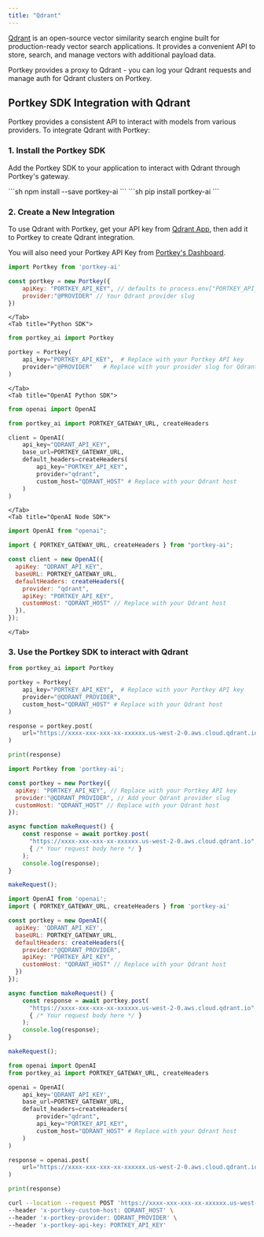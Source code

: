 ```yaml
---
title: "Qdrant"
---
```


[Qdrant](https://qdrant.tech/) is an open-source vector similarity search engine built for production-ready vector search applications.
It provides a convenient API to store, search, and manage vectors with additional payload data.

Portkey provides a proxy to Qdrant - you can log your Qdrant requests and manage auth for Qdrant clusters on Portkey.

## Portkey SDK Integration with Qdrant

Portkey provides a consistent API to interact with models from various providers. To integrate Qdrant with Portkey:

### 1\. Install the Portkey SDK

Add the Portkey SDK to your application to interact with Qdrant through Portkey's gateway.

<Tabs>
    <Tab title="NodeJS">
        ```sh
        npm install --save portkey-ai
        ```
    </Tab>
    <Tab title="Python">
        ```sh
        pip install portkey-ai
        ```
    </Tab>
</Tabs>

### 2\. Create a New Integration

To use Qdrant with Portkey, get your API key from [Qdrant App](https://cloud.qdrant.io/), then add it to Portkey to create Qdrant integration.

You will also need your Portkey API Key from [Portkey's Dashboard](https://app.portkey.ai).

<Tabs>
    <Tab title="NodeJS SDK">

```js
import Portkey from 'portkey-ai'

const portkey = new Portkey({
    apiKey: "PORTKEY_API_KEY", // defaults to process.env["PORTKEY_API_KEY"]
    provider:"@PROVIDER" // Your Qdrant provider slug
})
```
    </Tab>
    <Tab title="Python SDK">
```python
from portkey_ai import Portkey

portkey = Portkey(
    api_key="PORTKEY_API_KEY",  # Replace with your Portkey API key
    provider="@PROVIDER"   # Replace with your provider slug for Qdrant
)
```
    </Tab>
    <Tab title="OpenAI Python SDK">
```python
from openai import OpenAI

from portkey_ai import PORTKEY_GATEWAY_URL, createHeaders

client = OpenAI(
    api_key="QDRANT_API_KEY",
    base_url=PORTKEY_GATEWAY_URL,
    default_headers=createHeaders(
        api_key="PORTKEY_API_KEY",
        provider="qdrant",
        custom_host="QDRANT_HOST" # Replace with your Qdrant host
    )
)
```
    </Tab>
    <Tab title="OpenAI Node SDK">
```js
import OpenAI from "openai";

import { PORTKEY_GATEWAY_URL, createHeaders } from "portkey-ai";

const client = new OpenAI({
  apiKey: "QDRANT_API_KEY",
  baseURL: PORTKEY_GATEWAY_URL,
  defaultHeaders: createHeaders({
    provider: "qdrant",
    apiKey: "PORTKEY_API_KEY",
    customHost: "QDRANT_HOST" // Replace with your Qdrant host
  }),
});
```
    </Tab>
</Tabs>

### 3\. Use the Portkey SDK to interact with Qdrant

<Tabs>
  <Tab title="Python">

```python
from portkey_ai import Portkey

portkey = Portkey(
    api_key="PORTKEY_API_KEY",  # Replace with your Portkey API key
    provider="@QDRANT_PROVIDER",
    custom_host="QDRANT_HOST" # Replace with your Qdrant host
)

response = portkey.post(
    url="https://xxxx-xxx-xxx-xx-xxxxxx.us-west-2-0.aws.cloud.qdrant.io", # Qdrant search endpoint, you can use any Qdrant endpoint
)

print(response)
```
  </Tab>
  <Tab title="NodeJS">

```javascript
import Portkey from 'portkey-ai';

const portkey = new Portkey({
  apiKey: "PORTKEY_API_KEY", // Replace with your Portkey API key
  provider:"@QDRANT_PROVIDER", // Add your Qdrant provider slug
  customHost: "QDRANT_HOST" // Replace with your Qdrant host
});

async function makeRequest() {
    const response = await portkey.post(
      "https://xxxx-xxx-xxx-xx-xxxxxx.us-west-2-0.aws.cloud.qdrant.io",
      { /* Your request body here */ }
    );
    console.log(response);
}

makeRequest();
```
  </Tab>
  <Tab title="OpenAI NodeJS">

```javascript
import OpenAI from 'openai';
import { PORTKEY_GATEWAY_URL, createHeaders } from 'portkey-ai'

const portkey = new OpenAI({
  apiKey: 'QDRANT_API_KEY',
  baseURL: PORTKEY_GATEWAY_URL,
  defaultHeaders: createHeaders({
    provider:"@QDRANT_PROVIDER",
    apiKey: "PORTKEY_API_KEY",
    customHost: "QDRANT_HOST" // Replace with your Qdrant host
  })
});

async function makeRequest() {
    const response = await portkey.post(
      "https://xxxx-xxx-xxx-xx-xxxxxx.us-west-2-0.aws.cloud.qdrant.io",
      { /* Your request body here */ }
    );
    console.log(response);
}

makeRequest();
```
  </Tab>
  <Tab title="OpenAI Python">

```python
from openai import OpenAI
from portkey_ai import PORTKEY_GATEWAY_URL, createHeaders

openai = OpenAI(
    api_key='QDRANT_API_KEY',
    base_url=PORTKEY_GATEWAY_URL,
    default_headers=createHeaders(
        provider="qdrant",
        api_key="PORTKEY_API_KEY",
        custom_host="QDRANT_HOST" # Replace with your Qdrant host
    )
)

response = openai.post(
    url="https://xxxx-xxx-xxx-xx-xxxxxx.us-west-2-0.aws.cloud.qdrant.io", # Qdrant search endpoint, You can use any Qdrant endpoint
)

print(response)
```
  </Tab>
  <Tab title="cURL">

```sh
curl --location --request POST 'https://xxxx-xxx-xxx-xx-xxxxxx.us-west-2-0.aws.cloud.qdrant.io' \
--header 'x-portkey-custom-host: QDRANT_HOST' \
--header 'x-portkey-provider: QDRANT_PROVIDER' \
--header 'x-portkey-api-key: PORTKEY_API_KEY'
```
  </Tab>
</Tabs>
